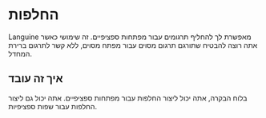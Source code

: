 # החלפות

Languine מאפשרת לך להחליף תרגומים עבור מפתחות ספציפיים. זה שימושי כאשר אתה רוצה להבטיח שתורגם תרגום מסוים עבור מפתח מסוים, ללא קשר לתרגום ברירת המחדל.

## איך זה עובד

בלוח הבקרה, אתה יכול ליצור החלפות עבור מפתחות ספציפיים. אתה יכול גם ליצור החלפות עבור שפות ספציפיות.